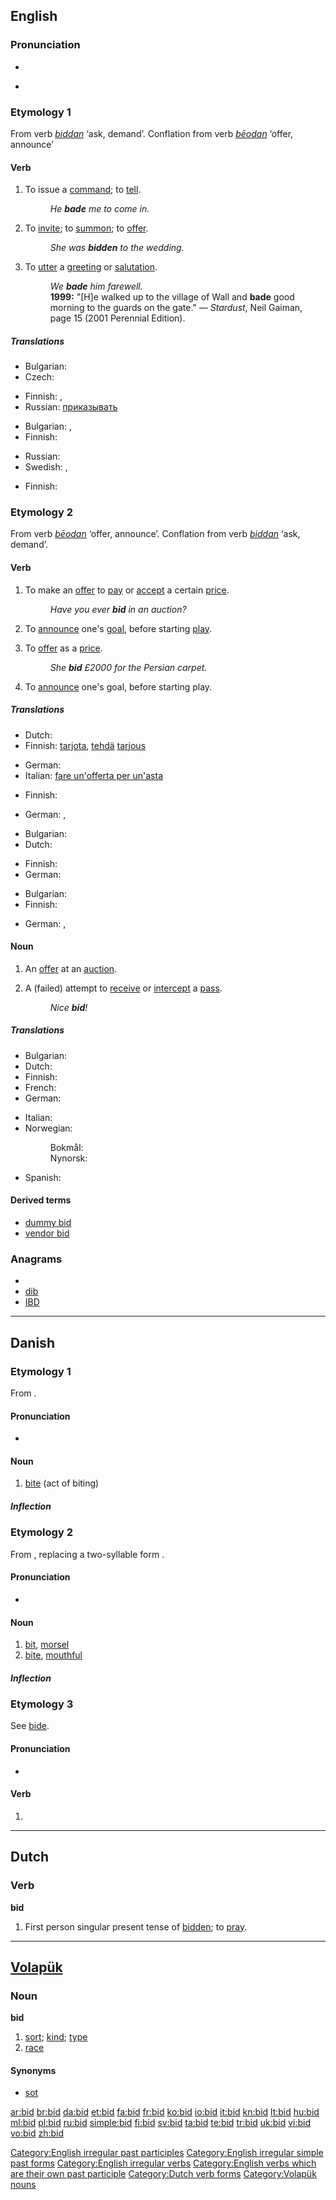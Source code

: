 {{wikipedia|dab=bid}}
{{also|BID|-bid}}
==English==

===Pronunciation===
* {{IPA|/bɪd/}}
* {{audio|en-us-bid.ogg|Audio (US)}}
*: {{rhymes|ɪd}}

===Etymology 1===
From {{etyl|ang}} verb ''[[biddan]]'' ‘ask, demand’. Conflation from {{etyl|ang}} verb ''[[beodan|bēodan]]'' ‘offer, announce’

====Verb====
{{en-verb|bids|bidding|bade|bidden}}

# {{transitive}} To issue a [[command]]; to [[tell]].
#: ''He '''bade''' me to come in.''
# {{transitive}} To [[invite]]; to [[summon]]; to [[offer]].
#: ''She was '''bidden''' to the wedding.''
# {{transitive}} To [[utter]] a [[greeting]] or [[salutation]].
#: ''We '''bade''' him farewell.''
#: '''1999:''' "[H]e walked up to the village of Wall and '''bade''' good morning to the guards on the gate." &mdash; ''Stardust'', Neil Gaiman, page 15 (2001 Perennial Edition).

=====Translations=====
{{trans-top|to issue a command}}
* Bulgarian: {{t+|bg|заповядвам|sc=Cyrl}}
* Czech: {{t-|cs|žádat}}
{{trans-mid}}
* Finnish: {{t+|fi|pyytää}}, {{t+|fi|käskeä}}
* Russian: [[приказывать]]
{{trans-bottom}}

{{trans-top|to invite}}
* Bulgarian: {{t|bg|каня|sc=Cyrl}},  {{t+|bg|моля|sc=Cyrl}}
* Finnish: {{t+|fi|kutsua}}
{{trans-mid}}
* Russian: {{t+|ru|приглашать|sc=Cyrl}}
* Swedish: {{t|sv|bjuda}},  {{t|sv|bjuda in}}
{{trans-bottom}}

{{trans-top|to utter a greeting or salutation}}
* Finnish: {{t+|fi|toivottaa}}
{{trans-mid}}
{{trans-bottom}}

===Etymology 2===
From {{etyl|ang}} verb ''[[beodan|bēodan]]'' ‘offer, announce’. Conflation from {{etyl|ang}} verb ''[[biddan]]'' ‘ask, demand’.

====Verb====
{{en-verb|bids|bidding|bid|bid}}

# {{intransitive}} To make an [[offer]] to [[pay]] or [[accept]] a certain [[price]].
#: ''Have you ever '''bid''' in an auction?''
# {{context|intransitive|card games}} To [[announce]] one's [[goal]], before starting [[play]].
# {{transitive}}  To [[offer]] as a [[price]].
#: ''She '''bid''' £2000 for the Persian carpet.''
# {{context|transitive|card games}} To [[announce]] one's goal, before starting play.

=====Translations=====
{{trans-top|intransitive: to make an offer}}
* Dutch: {{t+|nl|bieden}}
* Finnish: [[tarjota]], [[tehdä]] [[tarjous]]
{{trans-mid}}
* German: {{t+|de|bieten}}
* Italian: [[fare un'offerta per un'asta]]
{{trans-bottom}}

{{trans-top|intransitive: to announce goal}}
* Finnish: {{t+|fi|tarjota}}
{{trans-mid}}
* German: {{t+|de|melden}}, {{t+|de|reizen}}
{{trans-bottom}}

{{trans-top|transitive: to offer as a price}}
* Bulgarian: {{t|bg|предлагам цена|sc=Cyrl}}
* Dutch: {{t+|nl|bieden}}
{{trans-mid}}
* Finnish: {{t+|fi|tarjota}}
* German: {{t+|de|bieten}}
{{trans-bottom}}

{{trans-top|transitive: to announce goal}}
* Bulgarian: {{t|bg|анонсирам|sc=Cyrl}}
* Finnish: {{t+|fi|tarjota}}
{{trans-mid}}
* German: {{t+|de|melden}}, {{t+|de|reizen}}
{{trans-bottom}}

====Noun====
{{en-noun}}

# An [[offer]] at an [[auction]].
# {{context|[[ultimate frisbee]]}} A (failed) attempt to [[receive]] or [[intercept]] a [[pass]].
#: ''Nice '''bid'''!''

=====Translations=====
{{trans-top|offer at an auction}}
* Bulgarian: {{t|bg|оферта|sc=Cyrl}}
* Dutch: {{t+|nl|bod|n}}
* Finnish: {{t-|fi|tarjous}}
* French: {{t+|fr|enchère|f}}
* German: {{t+|de|Gebot|n}}
{{trans-mid}}
* Italian: {{t+|it|offerta|f}}
* Norwegian:
*: Bokmål: {{t+|no|bud|n}}
*: Nynorsk: {{t-|nn|bud|n|xs=Norwegian Nynorsk}}
* Spanish: {{t-|es|licitación|f}}
{{trans-bottom}}

{{trans-top|missed frisbee pass}}
{{trans-mid}}
{{trans-bottom}}

====Derived terms====
* [[dummy bid]]
* [[vendor bid]]

===Anagrams===
* {{alphagram|bdi}}
* [[dib#English|dib]]
* [[IBD#English|IBD]]


[[Category:English irregular past participles]]
[[Category:English irregular simple past forms]]
[[Category:English irregular verbs]]
[[Category:English verbs which are their own past participle]]

----

==Danish==

===Etymology 1===

From {{etyl|non|da}} {{term|bit|lang=non}}.

====Pronunciation====
* {{IPA|/bid/|[b̥ið]|lang=da}}

====Noun====
{{da-noun|et|bid|stem=bidd}}

# [[bite]] (act of biting)

=====Inflection=====
{{da-noun-infl|et|bid|biddene|||bids|biddenes|stem=bidd}}

===Etymology 2===

From {{etyl|gml|da}} {{term|bīt|lang=gml}}, replacing a two-syllable form {{term|biti|lang=non}}.

====Pronunciation====
* {{IPA|/bid/|[b̥ið]|lang=da}}

====Noun====
{{da-noun|en|er|stem=bidd}}

# [[bit]], [[morsel]]
# [[bite]], [[mouthful]]

=====Inflection=====
{{da-noun-infl|en|er|stem=bidd}}

===Etymology 3===
See [[bide#Danish|bide]].

====Pronunciation====
* {{IPA|/biːd/|[b̥iðˀ]|lang=da}}

====Verb====
{{infl|da|verb form}}

# {{form of|imperative|bide|lang=Danish}}

----

==Dutch==

===Verb===
'''bid'''

# First person singular present tense of [[bidden]]; to [[pray]].

[[Category:Dutch verb forms]]

----

==[[Volapük]]==

===Noun===
'''bid'''

# [[sort]]; [[kind]]; [[type]]
# [[race]]

====Synonyms====
* [[sot]]

[[Category:Volapük nouns]]

[[ar:bid]]
[[br:bid]]
[[da:bid]]
[[et:bid]]
[[fa:bid]]
[[fr:bid]]
[[ko:bid]]
[[io:bid]]
[[it:bid]]
[[kn:bid]]
[[lt:bid]]
[[hu:bid]]
[[ml:bid]]
[[pl:bid]]
[[ru:bid]]
[[simple:bid]]
[[fi:bid]]
[[sv:bid]]
[[ta:bid]]
[[te:bid]]
[[tr:bid]]
[[uk:bid]]
[[vi:bid]]
[[vo:bid]]
[[zh:bid]]